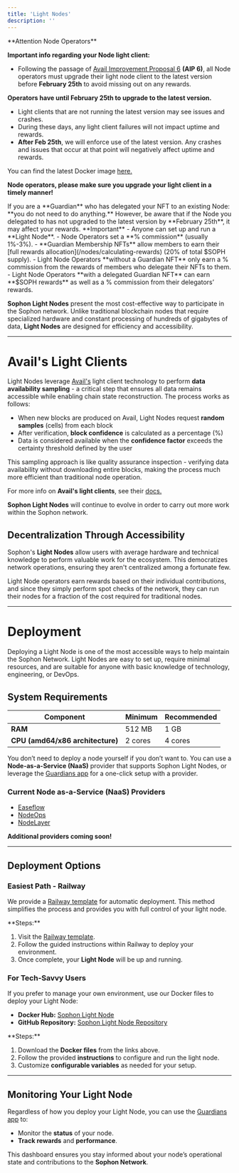 ```yaml
---
title: 'Light Nodes'
description: ''
---
```


<Warning>
**Attention Node Operators**

**Important info regarding your Node light client:**
- Following the passage of [Avail Improvement Proposal 6](https://forum.availproject.org/t/aip-6-increase-block-size-to-4mb-maxappdatalength-to-1-mb/1648) **(AIP 6)**, all Node operators must upgrade their light node client to the latest version before **February 25th** to avoid missing out on any rewards.

**Operators have until February 25th to upgrade to the latest version.**
- Light clients that are not running the latest version may see issues and crashes.
- During these days, any light client failures will not impact uptime and rewards.
- **After Feb 25th**, we will enforce use of the latest version. Any crashes and issues that occur at that point will negatively affect uptime and rewards.

You can find the latest Docker image [here.](https://hub.docker.com/repository/docker/sophonhub/sophon-light-node/general)

**Node operators, please make sure you upgrade your light client in a timely manner!**
</Warning>

<Tip>
If you are a **Guardian** who has delegated your NFT to an existing Node: **you do not need to do anything.** However, be aware that if the Node you delegated to has not upgraded to the latest version by **February 25th**, it may affect your rewards.
</Tip>


<Warning>
**Important**
- Anyone can set up and run a **Light Node**.
- Node Operators set a **% commission** (usually 1%-3%).
- **Guardian Membership NFTs** allow members to earn their [full rewards allocation](/nodes/calculating-rewards) (20% of total $SOPH supply).
- Light Node Operators **without a Guardian NFT** only earn a % commission from the rewards of members who delegate their NFTs to them.
- Light Node Operators **with a delegated Guardian NFT** can earn **$SOPH rewards** as well as a % commission from their delegators’ rewards.
</Warning>

**Sophon Light Nodes** present the most cost-effective way to participate in the Sophon network. Unlike traditional blockchain nodes that require specialized hardware and constant processing of hundreds of gigabytes of data, **Light Nodes** are designed for efficiency and accessibility.

---

# Avail's Light Clients

Light Nodes leverage [Avail's](https://www.availproject.org/) light client technology to perform **data availability sampling** - a critical step that ensures all data remains accessible while enabling chain state reconstruction. The process works as follows:

- When new blocks are produced on Avail, Light Nodes request **random samples** (cells) from each block
- After verification, **block confidence** is calculated as a percentage (%)
- Data is considered available when the **confidence factor** exceeds the certainty threshold defined by the user

This sampling approach is like quality assurance inspection - verifying data availability without downloading entire blocks, making the process much more efficient than traditional node operation.

<Note>For more info on **Avail's light clients**, see their [docs.](https://docs.availproject.org/docs/operate-a-node/run-a-light-client/Overview)</Note>

<Tip>**Sophon Light Nodes** will continue to evolve in order to carry out more work within the Sophon network.</Tip>

## Decentralization Through Accessibility

Sophon's **Light Nodes** allow users with average hardware and technical knowledge to perform valuable work for the ecosystem. This democratizes network operations, ensuring they aren't centralized among a fortunate few.

Light Node operators earn rewards based on their individual contributions, and since they simply perform spot checks of the network, they can run their nodes for a fraction of the cost required for traditional nodes.

***

# Deployment

Deploying a Light Node is one of the most accessible ways to help maintain the Sophon Network. Light Nodes are easy to set up, require minimal resources, and are suitable for anyone with basic knowledge of technology, engineering, or DevOps.

## System Requirements

| **Component**                    | **Minimum** | **Recommended** |
| -------------------------------- | ----------- | --------------- |
| **RAM**                          | 512 MB      | 1 GB            |
| **CPU (amd64/x86 architecture)** | 2 cores     | 4 cores         |

<Note>You don’t need to deploy a node yourself if you don’t want to. You can use a **Node-as-a-Service (NaaS)** provider that supports Sophon Light Nodes, or leverage the [Guardians app](https://guardian.sophon.xyz) for a one-click setup with a provider.</Note>

### Current Node as-a-Service (NaaS) Providers

- [Easeflow](https://easeflow.io)
- [NodeOps](https://console.nodeops.xyz/deployNode/sophon)
- [NodeLayer](https://app.nodelayer.network/deploy/sophon-light-mainnet)

<Tip>**Additional providers coming soon!**</Tip>

***

## Deployment Options

### Easiest Path - Railway

We provide a [Railway template](https://railway.app/template/wEhaxi?referralCode=qB-i6S) for automatic deployment. This method simplifies the process and provides you with full control of your light node.

<Warning>
**Steps:**

1. Visit the [Railway template](https://railway.app/template/wEhaxi?referralCode=qB-i6S).
2. Follow the guided instructions within Railway to deploy your environment.
3. Once complete, your **Light Node** will be up and running.
</Warning>

### For Tech-Savvy Users

If you prefer to manage your own environment, use our Docker files to deploy your Light Node:

- **Docker Hub:** [Sophon Light Node](https://hub.docker.com/r/sophonhub/sophon-light-node)
- **GitHub Repository:** [Sophon Light Node Repository](https://github.com/sophon-org/sophon-light-node)

<Warning>
**Steps:**

1. Download the **Docker files** from the links above.
2. Follow the provided **instructions** to configure and run the light node.
3. Customize **configurable variables** as needed for your setup.
</Warning>

***

## **Monitoring Your Light Node**

Regardless of how you deploy your Light Node, you can use the [Guardians app](https://guardian.sophon.xyz) to:

- Monitor the **status** of your node.
- **Track rewards** and **performance**.

<Note>This dashboard ensures you stay informed about your node’s operational state and contributions to the **Sophon Network**.</Note>
